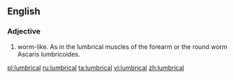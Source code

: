 ==English==

===Adjective===
{{infl|en|adjective}}

# worm-like.  As in the lumbrical muscles of the forearm or the round worm Ascaris lumbricoides.

[[pl:lumbrical]]
[[ru:lumbrical]]
[[ta:lumbrical]]
[[vi:lumbrical]]
[[zh:lumbrical]]